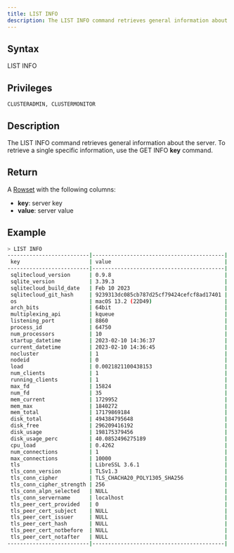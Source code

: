 ```yaml
---
title: LIST INFO
description: The LIST INFO command retrieves general information about the server
---
```


## Syntax

LIST INFO

## Privileges

```
CLUSTERADMIN, CLUSTERMONITOR
```

## Description

The LIST INFO command retrieves general information about the server. To retrieve a single specific information, use the GET INFO **key** command.

## Return

A [Rowset](https://github.com/sqlitecloud/sdk/blob/master/PROTOCOL.md) with the following columns:
* **key**: server key
* **value**: server value

## Example

```bash
> LIST INFO
--------------------------|------------------------------------------|
 key                      | value                                    |
--------------------------|------------------------------------------|
 sqlitecloud_version      | 0.9.8                                    |
 sqlite_version           | 3.39.3                                   |
 sqlitecloud_build_date   | Feb 10 2023                              |
 sqlitecloud_git_hash     | 9239313dc085cb787d25cf79424cefcf8ad17401 |
 os                       | macOS 13.2 (22D49)                       |
 arch_bits                | 64bit                                    |
 multiplexing_api         | kqueue                                   |
 listening_port           | 8860                                     |
 process_id               | 64750                                    |
 num_processors           | 10                                       |
 startup_datetime         | 2023-02-10 14:36:37                      |
 current_datetime         | 2023-02-10 14:36:45                      |
 nocluster                | 1                                        |
 nodeid                   | 0                                        |
 load                     | 0.0021821100438153                       |
 num_clients              | 1                                        |
 running_clients          | 1                                        |
 max_fd                   | 15824                                    |
 num_fd                   | 35                                       |
 mem_current              | 1729952                                  |
 mem_max                  | 1840272                                  |
 mem_total                | 17179869184                              |
 disk_total               | 494384795648                             |
 disk_free                | 296209416192                             |
 disk_usage               | 198175379456                             |
 disk_usage_perc          | 40.0852496275189                         |
 cpu_load                 | 0.4262                                   |
 num_connections          | 1                                        |
 max_connections          | 10000                                    |
 tls                      | LibreSSL 3.6.1                           |
 tls_conn_version         | TLSv1.3                                  |
 tls_conn_cipher          | TLS_CHACHA20_POLY1305_SHA256             |
 tls_conn_cipher_strength | 256                                      |
 tls_conn_alpn_selected   | NULL                                     |
 tls_conn_servername      | localhost                                |
 tls_peer_cert_provided   | 0                                        |
 tls_peer_cert_subject    | NULL                                     |
 tls_peer_cert_issuer     | NULL                                     |
 tls_peer_cert_hash       | NULL                                     |
 tls_peer_cert_notbefore  | NULL                                     |
 tls_peer_cert_notafter   | NULL                                     |
--------------------------|------------------------------------------|
```
